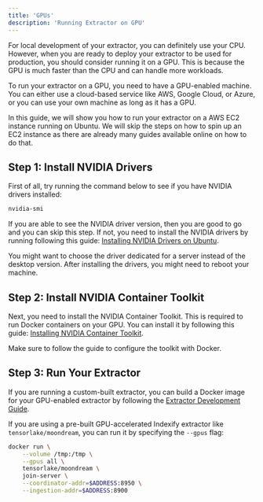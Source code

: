 ```yaml
---
title: 'GPUs'
description: 'Running Extractor on GPU'
---
```


For local development of your extractor, you can definitely use your CPU. However, when you are ready to deploy your extractor to be used for production, you should consider running it on a GPU. This is because the GPU is much faster than the CPU and can handle more workloads.

To run your extractor on a GPU, you need to have a GPU-enabled machine. You can either use a cloud-based service like AWS, Google Cloud, or Azure, or you can use your own machine as long as it has a GPU.

In this guide, we will show you how to run your extractor on a AWS EC2 instance running on Ubuntu. We will skip the steps on how to spin up an EC2 instance as there are already many guides available online on how to do that.

## Step 1: Install NVIDIA Drivers

First of all, try running the command below to see if you have NVIDIA drivers installed:

```bash
nvidia-smi
```

If you are able to see the NVIDIA driver version, then you are good to go and you can skip this step. If not, you need to install the NVIDIA drivers by running following this guide: [Installing NVIDIA Drivers on Ubuntu](https://ubuntu.com/server/docs/nvidia-drivers-installation).

You might want to choose the driver dedicated for a server instead of the desktop version. After installing the drivers, you might need to reboot your machine.

## Step 2: Install NVIDIA Container Toolkit

Next, you need to install the NVIDIA Container Toolkit. This is required to run Docker containers on your GPU. You can install it by following this guide: [Installing NVIDIA Container Toolkit](https://docs.nvidia.com/datacenter/cloud-native/container-toolkit/latest/install-guide.html).

Make sure to follow the guide to configure the toolkit with Docker.

## Step 3: Run Your Extractor

If you are running a custom-built extractor, you can build a Docker image for your GPU-enabled extractor by following the [Extractor Development Guide](./apis/develop_extractors.md).

If you are using a pre-built GPU-accelerated Indexify extractor like `tensorlake/moondream`, you can run it by specifying the `--gpus` flag:

```sh
docker run \
    --volume /tmp:/tmp \
    --gpus all \
    tensorlake/moondream \
    join-server \
    --coordinator-addr=$ADDRESS:8950 \
    --ingestion-addr=$ADDRESS:8900
```
